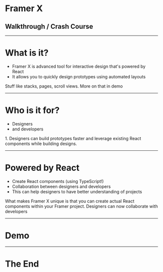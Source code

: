 

# Framer X

## Walkthrough / Crash Course

---

# What is it?

<ul>
  <Appear>
    <li>
      Framer X is advanced tool for interactive design that's powered by React
    </li>
    <li>It allows you to quickly design prototypes using automated layouts</li>
  </Appear>
</ul>

<Notes>Stuff like stacks, pages, scroll views. More on that in demo</Notes>

---

# Who is it for?

<ul>
  <Appear>
    <li>Designers</li>
    <li>and developers</li>
  </Appear>
</ul>

<Notes>
  1. Designers can build prototypes faster and leverage existing React
  components while building designs.
</Notes>

---

# Powered by React

<ul>
  <Appear>
    <li>Create React components (using TypeScript!)</li>
    <li>Collaboration between designers and developers</li>
    <li>This can help designers to have better understanding of projects</li>
  </Appear>
</ul>

<Notes>
  What makes Framer X unique is that you can create actual React components
  within your Framer project. Designers can now collaborate with developers
</Notes>

---

# Demo

---

# The End

<RoundImg src="./img/copypaste.jpg" radius="25px" />
